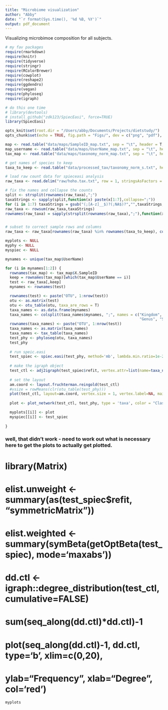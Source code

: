 ```yaml
---
title: "Microbiome visualization"
author: "Abby"
date: "`r format(Sys.time(), '%d %B, %Y')`"
output: pdf_document
---
```


Visualizing microbimoe composition for all subjects.

```r

# my fav packages
require(rmarkdown)
require(knitr)
require(tidyverse)
require(stringr)
require(RColorBrewer) 
require(cowplot)
require(reshape2)
require(ggdendro)
require(vegan)
require(phyloseq)
require(igraph)

# do this one time
# library(devtools)
# install_github("zdk123/SpiecEasi", force=TRUE)
library(SpiecEasi)

opts_knit$set(root.dir = "/Users/abby/Documents/Projects/dietstudy/")
opts_chunk$set(echo = TRUE, fig.path = "Figs/", dev = c("png", "pdf"), dpi = 300)

```

```r
map <- read.table("data/maps/SampleID_map.txt", sep = "\t", header = T, comment = "")
map_username <- read.table("data/maps/UserName_map.txt", sep = "\t", header = T, comment = "")
tax_map <- read.table("data/maps/taxonomy_norm_map.txt", sep = "\t", header = T, comment = "")

# get names of species to keep
taxa_to_keep <- read.table("data/processed_tax/taxonomy_norm_s.txt", header = T, row.names = 1, sep = "\t", comment = "")

# load raw count data for spieceasi analysis
raw_taxa <- read.delim("raw/hoho.tax.txt", row = 1, stringsAsFactors = F)

# fix the names and collapse the counts
split <- strsplit(rownames(raw_taxa),";")     
taxaStrings <- sapply(split,function(x) paste(x[1:7],collapse=";"))
for (i in 1:7) taxaStrings = gsub("(;[A-z]__$)?(;NA$)?","",taxaStrings,perl=T) # clean tips
raw_taxa <- rowsum(raw_taxa,taxaStrings)
rownames(raw_taxa) = sapply(strsplit(rownames(raw_taxa),";"),function(x) paste(x[1:7],collapse=";"));


# subset to correct sample rows and columns
raw_taxa <- raw_taxa[rownames(raw_taxa) %in% rownames(taxa_to_keep), colnames(raw_taxa) %in% tax_map$X.SampleID]

```

```r
myplots <- NULL
myphy <- NULL
myspiec <- NULL

mynames <- unique(tax_map$UserName)

for (i in mynames[1:2]) {
  rownames(tax_map) <- tax_map$X.SampleID
  keep = rownames(tax_map)[which(tax_map$UserName == i)]
  test <- raw_taxa[,keep]
  mynames <- rownames(test)

  rownames(test) <- paste("OTU", 1:nrow(test))
  otu <- as.matrix(test)
  otu <- otu_table(otu, taxa_are_rows = T)
  taxa_names <- as.data.frame(mynames)
  taxa_names <- colsplit(taxa_names$mynames, ";", names = c("Kingdom", "Phylum", "Class", "Order", "Family",
                                                            "Genus", "Species"))
  rownames(taxa_names) <- paste("OTU", 1:nrow(test))
  taxa_names <- as.matrix(taxa_names)
  taxa_names <- tax_table(taxa_names)
  test_phy <- phyloseq(otu, taxa_names)
  test_phy
  
  # run speic.easi
  test_spiec <- spiec.easi(test_phy, method='mb', lambda.min.ratio=1e-2, nlambda=20, icov.select.params=list(rep.num=20, nc = 2))
  
  # make the igraph object
  test_ctl <- adj2igraph(test_spiec$refit, vertex.attr=list(name=taxa_names(test_phy)))
  
  # set the layout
  am.coord <- layout.fruchterman.reingold(test_ctl)
  #vsize = rowMeans(clr(otu_table(test_phy)))
  plot(test_ctl, layout=am.coord, vertex.size = 1, vertex.label=NA, main="MB")
  
  plot <- plot_network(test_ctl, test_phy, type = 'taxa', color = "Class", label = NULL)

  myplots[[i]] <- plot
  myspiec[[i]] <- test_spiec
  
}

```

### well, that didn't work - need to work out what is necessary here to get the plots to actually get plotted.

# library(Matrix)
# elist.unweight <- summary(as(test_spiec$refit, "symmetricMatrix"))
# elist.weighted <- summary(symBeta(getOptBeta(test_spiec), mode='maxabs'))
# 
# dd.ctl <- igraph::degree_distribution(test_ctl, cumulative=FALSE)
# sum(seq_along(dd.ctl)*dd.ctl)-1
# 
# plot(seq_along(dd.ctl)-1, dd.ctl, type='b', xlim=c(0,20),
# ylab="Frequency", xlab="Degree", col='red')
```r
myplots

```